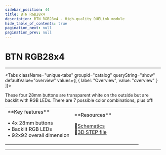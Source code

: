 ```yaml
---
sidebar_position: 44
title: BTN RGB28x4
description: BTN RGB28x4 - High-quality DUELink module
hide_table_of_contents: true
pagination_next: null
pagination_prev: null
---
```



# BTN RGB28x4

<ImageSection 
  product="hibtnrgb28x4-b"
  tagline="4x RGB Backlit Buttons"
/>

---

<Tabs className="unique-tabs" groupid="catalog" queryString="show" defaultValue="overview"
  values={[
    {
        label: "Overview",
        value: "overview"
    }
]}>

<TabItem value="overview">

These four 28mm buttons are transparent white on the outside but are backlit with RGB LEDs. There are 7 possible color combinations, plus off!

<table><td width='50%'>
**Key features**

• 4x 28mm buttons<br/>
• Backlit RGB LEDs<br/>
• 92x92 overall dimension<br/>

</td><td width='50%'>
**Resources**
 
📄[Schematics](/sch/gdl-hibtnrgb28x4-b.pdf)<br/>
🔩[3D STEP file](/3d/gdl-hibtnrgb28x4-b.step)<br/>
</td></table>

</TabItem>



</Tabs>

---

<OrderSection
    product="DUELink BTN RGB28x4"
    partnumber="GDL-HIBTNRGB28X4-B"
    price="$0.00"
/>
